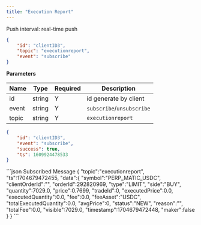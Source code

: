 ```yaml
---
title: "Execution Report"
---
```


Push interval: real-time push

```json
{
    "id": "clientID3",
    "topic": "executionreport",
    "event": "subscribe"
}
```

**Parameters**

| Name   | Type   | Required | Description                              |
| ------ | ------ | -------- | ---------------------------------------- |
| id     | string | Y        | id generate by client                    |
| event  | string | Y        | `subscribe`/`unsubscribe`                |
| topic  | string | Y        | `executionreport`                        |

<RequestExample>

```json Response
{
    "id": "clientID3",
    "event": "subscribe",
    "success": true,
    "ts": 1609924478533
}
```
</RequestExample>
<ResponseExample>
```json Subscribed Message
{
   "topic":"executionreport",
   "ts":1704679472455,
   "data":{
      "symbol":"PERP_MATIC_USDC",
      "clientOrderId":"",
      "orderId":292820969,
      "type":"LIMIT",
      "side":"BUY",
      "quantity":7029.0,
      "price":0.7699,
      "tradeId":0,
      "executedPrice":0.0,
      "executedQuantity":0.0,
      "fee":0.0,
      "feeAsset":"USDC",
      "totalExecutedQuantity":0.0,
      "avgPrice":0,
      "status":"NEW",
      "reason":"",
      "totalFee":0.0,
      "visible":7029.0,
      "timestamp":1704679472448,
      "maker":false
   }
}
```
</ResponseExample>